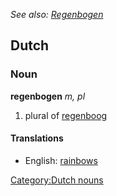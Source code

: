 ''See also: [[Regenbogen]]''
== Dutch ==
=== Noun ===
'''regenbogen''' ''m, pl''

# plural of [[regenboog]]

====Translations====
*English: [[rainbows]]

[[Category:Dutch nouns]]